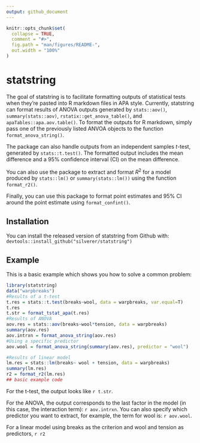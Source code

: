 ```yaml
---
output: github_document
---
```


<!-- README.md is generated from README.Rmd. Please edit that file -->

```r
knitr::opts_chunk$set(
  collapse = TRUE,
  comment = "#>",
  fig.path = "man/figures/README-",
  out.width = "100%"
)
```

# statstring

<!-- badges: start -->
<!-- badges: end -->

The goal of statstring is to facilitate formatting outputs of statistical tests when they're pasted into R markdown files in APA style. Currently, statstring can format results of ANOVA outputs generated by `stats::aov()`, `summary(stats::aov)`, `rstatix::get_anova_table()`, and `apaTables::apa.aov.table()`. To format the outputs for R markdown, simply pass one of the previously listed ANVOA objects to the function `format_anova_string()`.

The package can also handle outputs from an independent samples _t_-test, generated by `stats::t.test()`. The formatted output includes the mean difference and a 95% confidence interval (CI) on the mean difference.

You can also use the package to extract and format _R_^2^ for a model produced by `stats::lm()` or `summary(stats::lm())` using the function `format_r2()`. 

Finally, you can use this package to format point estimates and 95% CI around the point estimate using `format_confint()`.

## Installation

You can install the released version of statstring from Github with: `devtools::install_github("silverer/statstring")`


## Example

This is a basic example which shows you how to solve a common problem:

```r
library(statstring)
data("warpbreaks")
#Results of a t-test
t.res = stats::t.test(breaks~wool, data = warpbreaks, var.equal=T)
t.res
t.str = format_tstat_apa(t.res)
#Results of ANOVA
aov.res = stats::aov(breaks~wool*tension, data = warpbreaks)
summary(aov.res)
aov.intrxn = format_anova_string(aov.res)
#Using a specific predictor
aov.wool = format_anova_string(summary(aov.res), predictor = "wool")

#Results of linear model
lm.res = stats::lm(breaks~ wool + tension, data = warpbreaks)
summary(lm.res)
r2 = format_r2(lm.res)
## basic example code
```

For the t-test, the output looks like `r t.str`. 

For the ANOVA, the output corresponds to the last factor in the model (in this case, the interaction term): `r aov.intrxn`. You can also specify which predictor you want to extract, for example, the term for wool is: `r aov.wool`. 

For a linear model using breaks as the criterion and wool and tension as predictors, `r r2`

